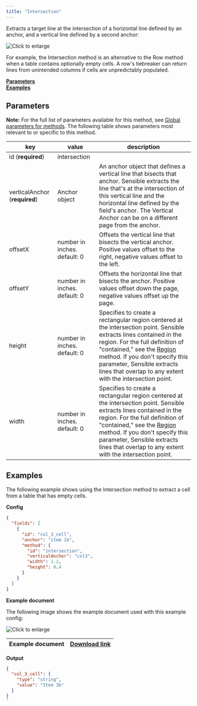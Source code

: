 ```yaml
---
title: "Intersection"
---
```


Extracts a target line at the intersection of a horizontal line defined by an anchor, and a vertical line defined by a second anchor:

![Click to enlarge](/images/intersection_1.png)

For example, the Intersection method is an alternative to the Row method when a table contains optionally empty cells. A row's tiebreaker can return lines from unintended columns if cells are unpredictably populated.

[**Parameters**](https://sensible-87.mintlify.app/senseml-reference/methods/intersection#parameters)  
[**Examples**](https://sensible-87.mintlify.app/senseml-reference/methods/intersection#examples)

## Parameters

**Note:** For the full list of parameters available for this method, see [Global parameters for methods](https://sensible-87.mintlify.app/senseml-reference/field-query-object/method-object#global-parameters-for-methods). The following table shows parameters most relevant to or specific to this method.

| key                           | value                        | description                                                                                                                                                                                                                                                                                                                       |
| ----------------------------- | ---------------------------- | --------------------------------------------------------------------------------------------------------------------------------------------------------------------------------------------------------------------------------------------------------------------------------------------------------------------------------- |
| id (**required**)             | intersection                 |                                                                                                                                                                                                                                                                                                                                   |
| verticalAnchor (**required**) | Anchor object                | An anchor object that defines a vertical line that bisects that anchor. Sensible extracts the line that's at the intersection of this vertical line and the horizontal line defined by the field's anchor. The Vertical Anchor can be on a different page from the anchor.                                                        |
| offsetX                       | number in inches. default: 0 | Offsets the vertical line that bisects the vertical anchor. Positive values offset to the right, negative values offset to the left.                                                                                                                                                                                              |
| offsetY                       | number in inches. default: 0 | Offsets the horizontal line that bisects the anchor. Positive values offset down the page, negative values offset up the page.                                                                                                                                                                                                    |
| height                        | number in inches. default: 0 | Specifies to create a rectangular region centered at the intersection point. Sensible extracts lines contained in the region. For the full definition of "contained," see the [Region](https://sensible-87.mintlify.app/senseml-reference/methods/region) method. If you don't specify this parameter, Sensible extracts lines that overlap to any extent with the intersection point. |
| width                         | number in inches. default: 0 | Specifies to create a rectangular region centered at the intersection point. Sensible extracts lines contained in the region. For the full definition of "contained," see the [Region](https://sensible-87.mintlify.app/senseml-reference/methods/region) method. If you don't specify this parameter, Sensible extracts lines that overlap to any extent with the intersection point. |

## Examples

The following example shows using the Intersection method to extract a cell from a table that has empty cells.

**Config**

```JSON JSON 
{
  "fields": [
    {
      "id": "col_3_cell",
      "anchor": "item 1b",
      "method": {
        "id": "intersection",
        "verticalAnchor": "col3",
        "width": 1.2,
        "height": 0.4
      }
    }
  ]
}
```
**Example document**

The following image shows the example document used with this example config:

![Click to enlarge](/images/intersection_2.png)

| Example document | [Download link](https://raw.githubusercontent.com/sensible-hq/sensible-docs/main/readme-sync/assets/v0/pdfs/intersection.pdf) |
| ---------------- | ----------------------------------------------------------------------------------------------------------------------------- |

**Output**

```JSON JSON 
{
  "col_3_cell": {
    "type": "string",
    "value": "Item 3b"
  }
}
`